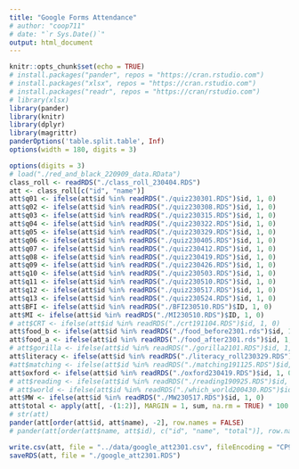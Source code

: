 ```yaml
---
title: "Google Forms Attendance"
# author: "coop711"
# date: "`r Sys.Date()`"
output: html_document
---
```


```r
knitr::opts_chunk$set(echo = TRUE)
# install.packages("pander", repos = "https://cran.rstudio.com")
# install.packages("xlsx", repos = "https://cran.rstudio.com")
# install.packages("readr", repos = "https://cran/rstudio.com")
# library(xlsx)
library(pander)
library(knitr)
library(dplyr)
library(magrittr)
panderOptions('table.split.table', Inf)
options(width = 180, digits = 3)
```

<!--
# Data and Score
-->

```r
options(digits = 3)
# load("./red_and_black_220909_data.RData")
class_roll <- readRDS("./class_roll_230404.RDS")
att <- class_roll[c("id", "name")]
att$q01 <- ifelse(att$id %in% readRDS("./quiz230301.RDS")$id, 1, 0)
att$q02 <- ifelse(att$id %in% readRDS("./quiz230308.RDS")$id, 1, 0)
att$q03 <- ifelse(att$id %in% readRDS("./quiz230315.RDS")$id, 1, 0)
att$q04 <- ifelse(att$id %in% readRDS("./quiz230322.RDS")$id, 1, 0)
att$q05 <- ifelse(att$id %in% readRDS("./quiz230329.RDS")$id, 1, 0)
att$q06 <- ifelse(att$id %in% readRDS("./quiz230405.RDS")$id, 1, 0)
att$q07 <- ifelse(att$id %in% readRDS("./quiz230412.RDS")$id, 1, 0)
att$q08 <- ifelse(att$id %in% readRDS("./quiz230419.RDS")$id, 1, 0)
att$q09 <- ifelse(att$id %in% readRDS("./quiz230426.RDS")$id, 1, 0)
att$q10 <- ifelse(att$id %in% readRDS("./quiz230503.RDS")$id, 1, 0)
att$q11 <- ifelse(att$id %in% readRDS("./quiz230510.RDS")$id, 1, 0)
att$q12 <- ifelse(att$id %in% readRDS("./quiz230517.RDS")$id, 1, 0)
att$q13 <- ifelse(att$id %in% readRDS("./quiz230524.RDS")$id, 1, 0)
att$BFI <- ifelse(att$id %in% readRDS("./BFI230510.RDS")$ID, 1, 0)
att$MI <- ifelse(att$id %in% readRDS("./MI230510.RDS")$ID, 1, 0)
# att$CRT <- ifelse(att$id %in% readRDS("./crt191104.RDS")$id, 1, 0)
att$food_b <- ifelse(att$id %in% readRDS("./food_before2301.rds")$id, 1, 0)
att$food_a <- ifelse(att$id %in% readRDS("./food_after2301.rds")$id, 1, 0)
# att$gorilla <- ifelse(att$id %in% readRDS("./gorilla2101.RDS")$id, 1, 0)
att$literacy <- ifelse(att$id %in% readRDS("./literacy_roll230329.RDS")$id, 1, 0)
#att$matching <- ifelse(att$id %in% readRDS("./matching191125.RDS")$id, 1, 0)
att$oxford <- ifelse(att$id %in% readRDS("./oxford230419.RDS")$id, 1, 0)
# att$reading <- ifelse(att$id %in% readRDS("./reading190925.RDS")$id, 1, 0)
# att$world <- ifelse(att$id %in% readRDS("./which_world200430.RDS")$id, 1, 0)
att$MW <- ifelse(att$id %in% readRDS("./MW230517.RDS")$id, 1, 0)
att$total <- apply(att[, -(1:2)], MARGIN = 1, sum, na.rm = TRUE) * 100 / 20
# str(att)                  
pander(att[order(att$id, att$name), -2], row.names = FALSE)
# pander(att[order(att$name, att$id), c("id", "name", "total")], row.names = FALSE)
```

<!--
## Save
-->

```r
write.csv(att, file = "../data/google_att2301.csv", fileEncoding = "CP949")
saveRDS(att, file = "./google_att2301.RDS")
```